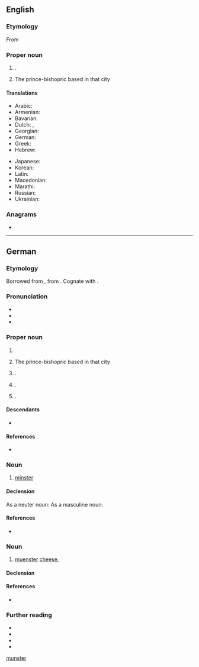 {{also|muenster|Munster}}
==English==
{{wikipedia}}
{{wikipedia|Prince-Bishopric of Münster}}

===Etymology===
From {{bor|en|de|Münster}}

===Proper noun===
{{en-proper noun}}

# {{place|en|city|s/North Rhine-Westphalia|c/Germany}}.
# {{lb|en|historical}} The prince-bishopric based in that city

====Translations====
{{trans-top|city in North Rhine-Westphalia}}
* Arabic: {{t|ar|مونستر}}
* Armenian: {{t|hy|Մյունստեր}}
* Bavarian: {{t|bar|Minschda}}
* Dutch: {{t|nl|Munster}}, {{t|nl|Münster}}
* Georgian: {{t|ka|მიუნსტერი}}
* German: {{t+|de|Münster}}
* Greek: {{t+|el|Μύνστερ}}
* Hebrew: {{t|he|מינסטר}}
{{trans-mid}}
* Japanese: {{t|ja|ミュンスター}}
* Korean: {{t|ko|뮌스터}}
* Latin: {{t|la|Monasterium}}
* Macedonian: {{t|mk|Ми́нстер|m}}
* Marathi: {{t|mr|म्युन्स्टर}}
* Russian: {{t+|ru|Мюнстер|m}}
* Ukrainian: {{t|uk|Мюнстер}}
{{trans-bottom}}

===Anagrams===
* {{anagrams|en|a=emnrstu|munters|sternum}}

[[Category:English terms spelled with Ü|munster]]

----

==German==
{{wp|Münster (Begriffsklärung)|lang=de}}

===Etymology===
Borrowed from {{bor|de|la|monastērium}}, from {{der|de|grc|μοναστήριον}}. Cognate with {{cog|en|minster}}.

===Pronunciation===
* {{IPA|de|/ˈmʏnstɐ/}}
* {{hyphenation|de|Müns|ter}}
* {{audio|de|De-Münster.ogg|Audio}}

===Proper noun===
{{de-proper noun|n}}

# {{place|de|city|s/North Rhine-Westphalia|c/Germany|t1=Münster}}
# {{lb|de|historical}} The prince-bishopric based in that city
# {{place|de|municipality|s/Bavaria|c/Germany}}.
# {{place|de|municipality|s/Hesse|c/Germany}}.
# {{place|de|municipality|s/Tirol|c/Austria}}.

====Descendants====
* {{desc|en|Münster|bor=1}}

====References====
* {{R:Duden|Muenster_Stadt}}

===Noun===
{{de-noun|n|g2=m||Münster}}

# [[minster]] {{gloss|monastic church}}

====Declension====
As a neuter noun:
{{de-decl-noun-n|s}}
As a masculine noun:
{{de-decl-noun-m|s}}

====References====
* {{R:Duden|Muenster_Kirche}}

===Noun===
{{de-noun|m||Münster}}

# [[muenster]] [[cheese]], {{m|de|Münsterkäse}}

====Declension====
{{de-decl-noun-m|s}}

====References====
* {{R:Duden|Muenster_Kaese}}

===Further reading===
* {{pedia|lang=de}}
* {{pedia|lang=de|Münster (Kirche)}}
* {{pedia|lang=de|Münster (Westfalen)}}
* {{pedia|lang=de|Hochstift Münster}}

{{topics|de|Architecture|Christianity|Cheeses}}